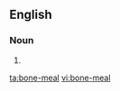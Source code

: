 ==English==

===Noun===
{{en-noun|head=[[bone]]-[[meal]]|-}}

# {{alternative spelling of|bone meal|lang=en}}

[[ta:bone-meal]]
[[vi:bone-meal]]